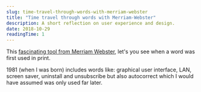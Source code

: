 ```yaml
---
slug: time-travel-through-words-with-merriam-webster
title: "Time travel through words with Merriam-Webster"
description: A short reflection on user experience and design.
date: 2018-10-29
readingTime: 1
---
```


This <a href="https://www.merriam-webster.com/time-traveler">fascinating tool from Merriam Webster</a>, let's you see when a word was first used in print.

1981 (when I was born) includes words like: graphical user interface, LAN, screen saver, uninstall and unsubscribe but also autocorrect which I would have assumed was only used far later.